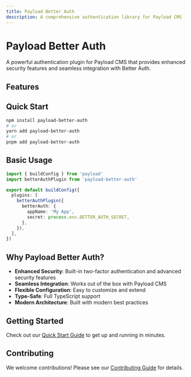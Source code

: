 ```yaml
---
title: Payload Better Auth
description: A comprehensive authentication library for Payload CMS
---
```


# Payload Better Auth

A powerful authentication plugin for Payload CMS that provides enhanced security features and seamless integration with Better Auth.

## Features

<Cards>
  <Card title="Two-Factor Authentication" href="/docs/features/two-factor-auth" />
  <Card title="Automatic Collections" href="/docs/features/automatic-collections" />
  <Card title="API Endpoints" href="/docs/api-reference/endpoints" />
  <Card title="Configuration Guide" href="/docs/getting-started/configuration" />
</Cards>

## Quick Start

```bash
npm install payload-better-auth
# or
yarn add payload-better-auth
# or
pnpm add payload-better-auth
```

## Basic Usage

```typescript
import { buildConfig } from 'payload'
import betterAuthPlugin from 'payload-better-auth'

export default buildConfig({
  plugins: [
    betterAuthPlugin({
      betterAuth: {
        appName: 'My App',
        secret: process.env.BETTER_AUTH_SECRET,
      },
    }),
  ],
})
```

## Why Payload Better Auth?

- **Enhanced Security**: Built-in two-factor authentication and advanced security features
- **Seamless Integration**: Works out of the box with Payload CMS
- **Flexible Configuration**: Easy to customize and extend
- **Type-Safe**: Full TypeScript support
- **Modern Architecture**: Built with modern best practices

## Getting Started

Check out our [Quick Start Guide](/docs/getting-started/quick-start) to get up and running in minutes.

## Contributing

We welcome contributions! Please see our [Contributing Guide](/docs/contributing) for details.
